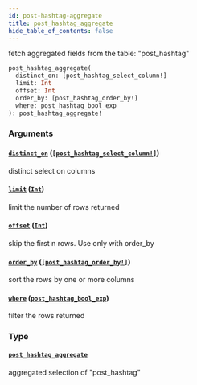 ```yaml
---
id: post-hashtag-aggregate
title: post_hashtag_aggregate
hide_table_of_contents: false
---
```


fetch aggregated fields from the table: "post_hashtag"

```graphql
post_hashtag_aggregate(
  distinct_on: [post_hashtag_select_column!]
  limit: Int
  offset: Int
  order_by: [post_hashtag_order_by!]
  where: post_hashtag_bool_exp
): post_hashtag_aggregate!
```

### Arguments

#### [`distinct_on`](#) ([`[post_hashtag_select_column!]`](../enums/post-hashtag-select-column))

distinct select on columns

#### [`limit`](#) ([`Int`](../scalars/int))

limit the number of rows returned

#### [`offset`](#) ([`Int`](../scalars/int))

skip the first n rows. Use only with order_by

#### [`order_by`](#) ([`[post_hashtag_order_by!]`](../inputs/post-hashtag-order-by))

sort the rows by one or more columns

#### [`where`](#) ([`post_hashtag_bool_exp`](../inputs/post-hashtag-bool-exp))

filter the rows returned

### Type

#### [`post_hashtag_aggregate`](../objects/post-hashtag-aggregate)

aggregated selection of "post_hashtag"

